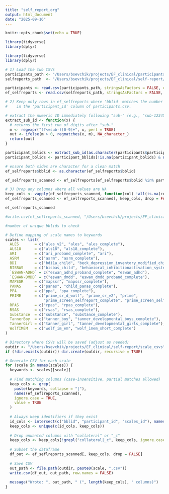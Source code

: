 ```yaml
---
title: "self_report_org"
output: html_document
date: "2025-09-16"
---
```


```r
knitr::opts_chunk$set(echo = TRUE)

```


```r
library(tidyverse)
library(dplyr)
```

```r
library(tidyverse)
library(dplyr)

# 1) Load the two CSVs
participants_path <- "/Users/bsevchik/projects/EF_clinical/participants.csv"
selfreports_path  <- "/Users/bsevchik/projects/EF_clinical/self-report/ef_selfreports_no_phi.csv"
```


```r

participants <- read.csv(participants_path, stringsAsFactors = FALSE, check.names = FALSE)
ef_selfreports <- read.csv(selfreports_path, stringsAsFactors = FALSE, check.names = FALSE)

# 2) Keep only rows in ef_selfreports where 'bblid' matches the number after 'sub-'
#    in the 'participant_id' column of participants.csv.

# extract the numeric ID immediately following "sub-" (e.g., "sub-12345" -> "12345")
extract_sub_id <- function(x) {
  # returns the first run of digits after "sub-"
  m <- regexpr("(?<=sub-)[0-9]+", x, perl = TRUE)
  out <- ifelse(m > 0, regmatches(x, m), NA_character_)
  return(out)
}

participant_bblids <- extract_sub_id(as.character(participants$participant_id))
participant_bblids <- participant_bblids[!is.na(participant_bblids) & nzchar(participant_bblids)]

# ensure both sides are character for a clean match
ef_selfreports$bblid <- as.character(ef_selfreports$bblid)

ef_selfreports_scanned <- ef_selfreports[ef_selfreports$bblid %in% participant_bblids, , drop = FALSE]

# 3) Drop any columns where all values are NA
keep_cols <- vapply(ef_selfreports_scanned, function(col) !all(is.na(col)), logical(1))
ef_selfreports_scanned <- ef_selfreports_scanned[, keep_cols, drop = FALSE]

ef_selfreports_scanned

#write.csv(ef_seflreports_scanned, "/Users/bsevchik/projects/EF_clinical/self-report/ef_seflreports_scanned.csv", row.names = FALSE)

#number of unique bblids to check

```




```r
# Define mapping of scale names to keywords
scales <- list(
  ALES       = c("ales_v2", "ales", "ales_complete"),
  ALS18      = c("als18", "als18_complete"),
  ARI        = c("ari_proband_complete", "ari"),
  ASRM       = c("asrm", "asrm_complete"),
  BDI        = c("bdi1a_child", "beck_depression_inventory_modified_child_bdi1a_complete"),
  BISBAS     = c("bisbas_child", "behavioral_inhibitionactivation_system_child_versi_complete"),
  `ESWAN-ADHD` = c("eswan_adhd_proband_complete", "eswan_adhd"),
  `ESWAN-DMDD` = c("eswan_dmdd", "eswan_dmdd_proband_complete"),
  MAPSSR     = c("mapssr", "mapssr_complete"),
  PANAS      = c("panas", "child_panas_complete"),
  PPA        = c("ppa", "ppa_complete"),
  PRIME      = c("prime_sr_d_wolf", "prime_sr_v2", "prime", 
                 "prime_screen_selfreport_complete", "prime_screen_selfreport_v2_complete"),
  RPAS       = c("rpas", "rpas_complete"),
  RSAS       = c("rsas", "rsas_complete"),
  Substance  = c("substance", "substance_complete"),
  TannerBoy  = c("tanner_boy", "tanner_developmental_boys_complete"),
  TannerGirl = c("tanner_girl", "tanner_developmental_girls_complete"),
  WolfIMEM   = c("wolf_im_em", "wolf_imem_short_complete")
)

# Directory where CSVs will be saved (adjust as needed)
outdir <- "/Users/bsevchik/projects/EF_clinical/self-report/scale_csvs"
if (!dir.exists(outdir)) dir.create(outdir, recursive = TRUE)

# Generate CSV for each scale
for (scale in names(scales)) {
  keywords <- scales[[scale]]
  
  # Find matching columns (case-insensitive, partial matches allowed)
  keep_cols <- grep(
    paste(keywords, collapse = "|"),
    names(ef_seflreports_scanned),
    ignore.case = TRUE,
    value = TRUE
  )
  
  # Always keep identifiers if they exist
  id_cols <- intersect(c("bblid", "participant_id", "scales_id"), names(ef_seflreports_scanned))
  keep_cols <- unique(c(id_cols, keep_cols))
  
  # Drop unwanted columns with "collateral" or "_c"
  keep_cols <- keep_cols[!grepl("collateral|_c", keep_cols, ignore.case = TRUE)]
  
  # Subset the dataframe
  df_out <- ef_seflreports_scanned[, keep_cols, drop = FALSE]
  
  # Save CSV
  out_path <- file.path(outdir, paste0(scale, ".csv"))
  write.csv(df_out, out_path, row.names = FALSE)
  
  message("Wrote: ", out_path, " (", length(keep_cols), " columns)")
}


```



